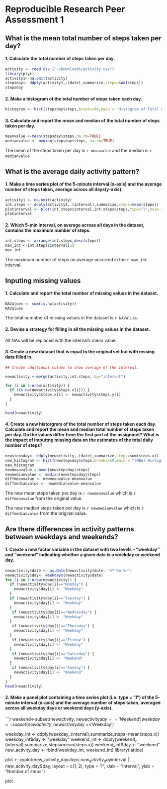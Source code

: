 Reproducible Research Peer Assessment 1
========================================================
## What is the mean total number of steps taken per day?

#### 1. Calculate the total number of steps taken per day.

```r
activity <- read.csv ("~/Downloads/activity.csv")
library(plyr)
activity1<-na.omit(activity)
stepsday<- ddply(activity1,.(date),summarize,steps=sum(steps))
stepsday
```

#### 2. Make a histogram of the total number of steps taken each day.

```r
histogram <- hist(stepsday$steps,breaks=50,main = "Histogram of Total Steps Per Day (Breaks = 50)", xlab = "Steps per day")
```

#### 3. Calculate and report the mean and median of the total number of steps taken per day.

```r
meanvalue <-mean(stepsday$steps,na.rm=TRUE)
medianvalue <- median(stepsday$steps, na.rm=TRUE)
```

The mean of the steps taken per day is `r meanvalue` and the median is `r medianvalue`.

## What is the average daily activity pattern?

#### 1. Make a time series plot of the 5-minute interval (x-axis) and the average number of steps taken, average across all days(y-axis).

```r
activity1 <- na.omit(activity)
int.steps <- ddply(activity1,.(interval),summarize,steps=mean(steps))
plotinterval <- plot(int.steps$interval,int.steps$steps,type="l",main ="Average steps per 5-min interval across all days", xlab = "5 min interval across the day", ylab = "Average Steps Taken in Interval")
plotinterval
```

#### 2. Which 5-min interval, on average across all days in the dataset, contains the maximum number of steps.

```r
int.steps <- arrange(int.steps,desc(steps))
max_int <-int.steps$interval[1]
max_int
```

The maximum number of steps on average occurred in the `r max_int` interval.

## Inputing missing values

#### 1. Calculate and report the total number of missing values in the dataset.
```r
NAValues <- sum(is.na(activity))
NAValues
```

The total numnber of missing values in the dataset is `r NAValues`.

#### 2. Devise a strategy for filling in all the missing values in the dataset.

All NAs will be replaced with the interval's mean value.

#### 3. Create a new dataset that is equal to the original set but with mssing data filled in.
```r

## Create additional column to show average of the interval.

newactivity <-merge(activity,int.steps, by="interval")

for (i in 1:nrow(activity)) {
  if (is.na(newactivity$steps.x[i])) {
    newactivity$steps.x[i] <- newactivity$steps.y[i]
  }
}

head(newactivity)
```

#### 4. Create a new historgram of the total number of steps taken each day. Calculate and report the mean and median total number of steps taken per day. Do the values differ from the first part of the assignmet? What is the impact of imputtng missing data on the estimates of the total daily number of steps?

```r
newstepsday<- ddply(newactivity,.(date),summarize,steps=sum(steps.x))
new_histogram <- hist(newstepsday$steps,breaks=50,main = "(NEW) Histogram of Total Steps Per Day (Breaks = 50)", xlab = "Steps per day")
new_histogram
newmeanvalue <-mean(newstepsday$steps)
newmedianvalue <- median(newstepsday$steps)
diffmeanvalue <- newmeanvalue-meanvalue
diffmedianvalue <- newmedianvalue-meanvalue
```

The new mean steps taken per day is `r newmeanvalue` which is `r diffmeanvalue` from the original value.

The new median steps taken per day is `r newmedianvalue` which is `r diffmedianvalue` from the original value.

## Are there differences in activity patterns between weekdays and weekends?

#### 1. Create a new factor variable in the dataset with two levels – “weekday” and “weekend” indicating whether a given date is a weekday or weekend day.

```r
newactivity$date <- as.Date(newactivity$date, "%Y-%m-%d")
newactivity$day<- weekdays(newactivity$date)
for (i in 1:nrow(newactivity)) {
  if (newactivity$day[i]=="Monday") {
    newactivity$day[i] <- "Weekday"
  }
  if (newactivity$day[i]=="Tuesday") {
    newactivity$day[i] <- "Weekday"
  }
   if (newactivity$day[i]=="Wednesday") {
    newactivity$day[i] <- "Weekday"
  }
   if (newactivity$day[i]=="Thursday") {
    newactivity$day[i] <- "Weekday"
  }
   if (newactivity$day[i]=="Friday") {
    newactivity$day[i] <- "Weekday"
  }
   if (newactivity$day[i]=="Saturday") {
    newactivity$day[i] <- "Weekend"
  }
   if (newactivity$day[i]=="Sunday") {
    newactivity$day[i] <- "Weekend"
  }
}
head(newactivity)
```

#### 2. Make a panel plot containing a time series plot (i.e. type = "l") of the 5-minute interval (x-axis) and the average number of steps taken, averaged across all weekday days or weekend days (y-axis). 

```r
weekend<-subset(newactivity, newactivity$day =='Weekend')
weekday<-subset(newactivity,newactivity$day =='Weekday')

weekday_int <- ddply(weekday,.(interval),summarize,steps=mean(steps.x))
weekday_int$day <- "weekday"
weekend_int <- ddply(weekend,.(interval),summarize,steps=mean(steps.x))
weekend_int$day <- "weekend"
new_activity_day <- rbind(weekday_int, weekend_int)
library(lattice)

plot <- xyplot(new_activity_day$steps ~ new_activity_day$interval | new_activity_day$day, 
       layout = c(1, 2), type = "l", 
       xlab = "Interval", ylab = "Number of steps")

plot


